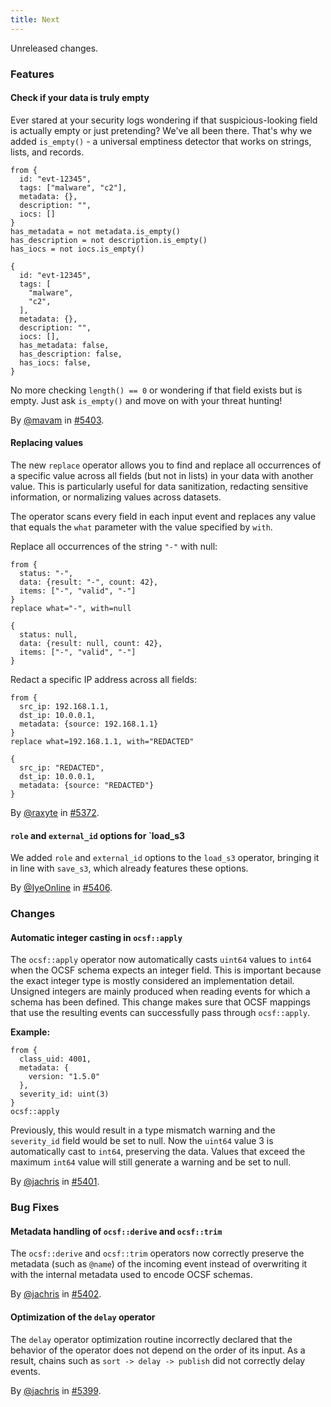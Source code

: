 ```yaml
---
title: Next
---
```


Unreleased changes.

### Features

#### Check if your data is truly empty

Ever stared at your security logs wondering if that suspicious-looking field is
actually empty or just pretending? We've all been there. That's why we added
`is_empty()` - a universal emptiness detector that works on strings, lists, and
records.

```tql
from {
  id: "evt-12345",
  tags: ["malware", "c2"],
  metadata: {},
  description: "",
  iocs: []
}
has_metadata = not metadata.is_empty()
has_description = not description.is_empty()
has_iocs = not iocs.is_empty()
```

```tql
{
  id: "evt-12345",
  tags: [
    "malware",
    "c2",
  ],
  metadata: {},
  description: "",
  iocs: [],
  has_metadata: false,
  has_description: false,
  has_iocs: false,
}
```

No more checking `length() == 0` or wondering if that field exists but is
empty. Just ask `is_empty()` and move on with your threat hunting!

By [@mavam](https://github.com/mavam) in [#5403](https://github.com/tenzir/tenzir/pull/5403).

#### Replacing values

The new `replace` operator allows you to find and replace all occurrences of a
specific value across all fields (but not in lists) in your data with another
value. This is particularly useful for data sanitization, redacting sensitive
information, or normalizing values across datasets.

The operator scans every field in each input event and replaces any value that
equals the `what` parameter with the value specified by `with`.

Replace all occurrences of the string `"-"` with null:

```tql
from {
  status: "-",
  data: {result: "-", count: 42},
  items: ["-", "valid", "-"]
}
replace what="-", with=null
```

```tql
{
  status: null,
  data: {result: null, count: 42},
  items: ["-", "valid", "-"]
}
```

Redact a specific IP address across all fields:

```tql
from {
  src_ip: 192.168.1.1,
  dst_ip: 10.0.0.1,
  metadata: {source: 192.168.1.1}
}
replace what=192.168.1.1, with="REDACTED"
```

```tql
{
  src_ip: "REDACTED",
  dst_ip: 10.0.0.1,
  metadata: {source: "REDACTED"}
}
```

By [@raxyte](https://github.com/raxyte) in [#5372](https://github.com/tenzir/tenzir/pull/5372).

#### `role` and `external_id` options for `load_s3

We added `role` and `external_id` options to the `load_s3` operator, bringing
it in line with `save_s3`, which already features these options.

By [@IyeOnline](https://github.com/IyeOnline) in [#5406](https://github.com/tenzir/tenzir/pull/5406).

### Changes

#### Automatic integer casting in `ocsf::apply`

The `ocsf::apply` operator now automatically casts `uint64` values to `int64`
when the OCSF schema expects an integer field. This is important because the
exact integer type is mostly considered an implementation detail. Unsigned
integers are mainly produced when reading events for which a schema has been
defined. This change makes sure that OCSF mappings that use the resulting events
can successfully pass through `ocsf::apply`.

**Example:**

```tql
from {
  class_uid: 4001,
  metadata: {
    version: "1.5.0"
  },
  severity_id: uint(3)
}
ocsf::apply
```

Previously, this would result in a type mismatch warning and the `severity_id`
field would be set to null. Now the `uint64` value 3 is automatically cast to
`int64`, preserving the data. Values that exceed the maximum `int64` value will
still generate a warning and be set to null.

By [@jachris](https://github.com/jachris) in [#5401](https://github.com/tenzir/tenzir/pull/5401).

### Bug Fixes

#### Metadata handling of `ocsf::derive` and `ocsf::trim`

The `ocsf::derive` and `ocsf::trim` operators now correctly preserve the
metadata (such as `@name`) of the incoming event instead of overwriting it with
the internal metadata used to encode OCSF schemas.

By [@jachris](https://github.com/jachris) in [#5402](https://github.com/tenzir/tenzir/pull/5402).

#### Optimization of the `delay` operator

The `delay` operator optimization routine incorrectly declared that the behavior
of the operator does not depend on the order of its input. As a result, chains
such as `sort -> delay -> publish` did not correctly delay events.

By [@jachris](https://github.com/jachris) in [#5399](https://github.com/tenzir/tenzir/pull/5399).
